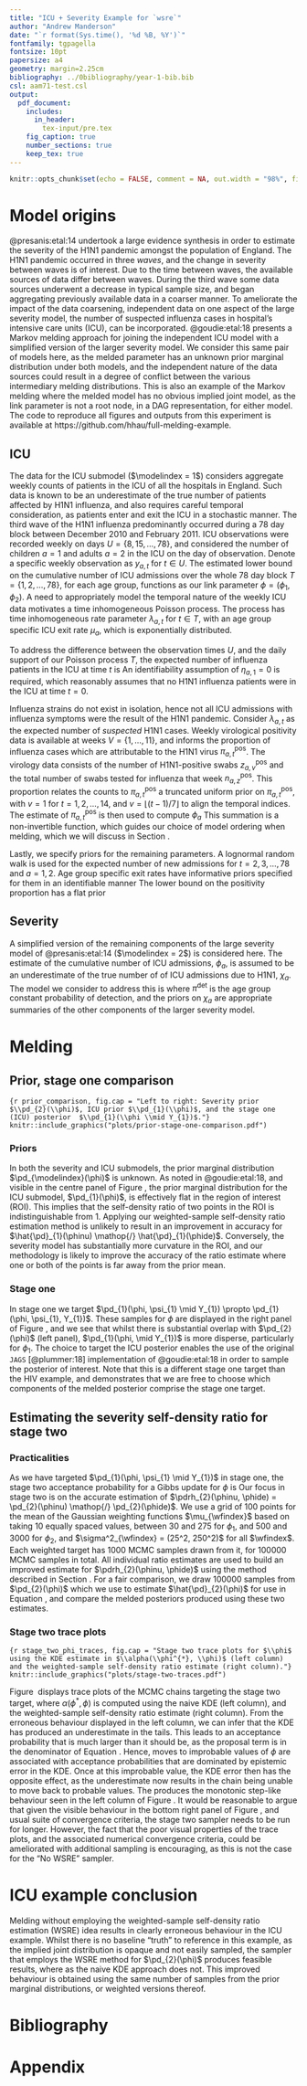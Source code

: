 ```yaml
---
title: "ICU + Severity Example for `wsre`"
author: "Andrew Manderson"
date: "`r format(Sys.time(), '%d %B, %Y')`"
fontfamily: tgpagella
fontsize: 10pt
papersize: a4
geometry: margin=2.25cm
bibliography: ../0bibliography/year-1-bib.bib
csl: aam71-test.csl
output: 
  pdf_document:
    includes:
      in_header:
        tex-input/pre.tex
    fig_caption: true
    number_sections: true
    keep_tex: true
---
```

```r
knitr::opts_chunk$set(echo = FALSE, comment = NA, out.width = "98%", fig.align = "center", auto_pdf = TRUE)
```

# Model origins

@presanis:etal:14 undertook a large evidence synthesis in order to estimate the severity of the H1N1 pandemic amongst the population of England.
The H1N1 pandemic occurred in three _waves_, and the change in severity between waves is of interest.
Due to the time between waves, the available sources of data differ between waves.
During the third wave some data sources underwent a decrease in typical sample size, and began aggregating previously available data in a coarser manner.
To ameliorate the impact of the data coarsening, independent data on one aspect of the large severity model, the number of suspected influenza cases in hospital's intensive care units (ICU), can be incorporated.
@goudie:etal:18 presents a Markov melding approach for joining the independent ICU model with a simplified version of the larger severity model.
We consider this same pair of models here, as the melded parameter has an unknown prior marginal distribution under both models, and the independent nature of the data sources could result in a degree of conflict between the various intermediary melding distributions.
This is also an example of the Markov melding where the melded model has no obvious implied joint model, as the link parameter is not a root node, in a DAG representation, for either model.
The code to reproduce all figures and outputs from this experiment is available at https://github.com/hhau/full-melding-example.

## ICU

The data for the ICU submodel ($\modelindex = 1$) considers aggregate weekly counts of patients in the ICU of all the hospitals in England.
Such data is known to be an underestimate of the true number of patients affected by H1N1 influenza, and also requires careful temporal consideration, as patients enter and exit the ICU in a stochastic manner.
The third wave of the H1N1 influenza predominantly occurred during a 78 day block between December 2010 and February 2011.
ICU observations were recorded weekly on days $U = \{8, 15, \ldots, 78\}$, and considered the number of children $a = 1$ and adults $a = 2$ in the ICU on the day of observation.
Denote a specific weekly observation as $y_{a, t}$ for $t \in U$.
The estimated lower bound on the cumulative number of ICU admissions over the whole 78 day block $T = \{1, 2, \ldots, 78\}$, for each age group, functions as our link parameter $\phi = (\phi_{1}, \phi_2)$.
A need to appropriately model the temporal nature of the weekly ICU data motivates a time inhomogeneous Poisson process.
The process has time inhomogeneous rate parameter $\lambda_{a, t}$ for $t \in T$, with an age group specific ICU exit rate $\mu_{a}$, which is exponentially distributed.

To address the difference between the observation times $U$, and the daily support of our Poisson process $T$, the expected number of influenza patients in the ICU at time $t$ is
\input{tex-input/icu-model/0010-thinned-poisson-process.tex}
An identifiability assumption of $\eta_{a, 1} = 0$ is required, which reasonably assumes that no H1N1 influenza patients were in the ICU at time $t = 0$.

Influenza strains do not exist in isolation, hence not all ICU admissions with influenza symptoms were the result of the H1N1 pandemic.
Consider $\lambda_{a, t}$ as the expected number of _suspected_ H1N1 cases.
Weekly virological positivity data is available at weeks $V = \{1, \ldots, 11\}$, and informs the proportion of influenza cases which are attributable to the H1N1 virus $\pi_{a, t}^{\text{pos}}$.
The virology data consists of the number of H1N1-positive swabs $z_{a, v}^{\text{pos}}$ and the total number of swabs tested for influenza that week $n_{a, z}^{\text{pos}}$.
This proportion relates the counts to $\pi_{a, t}^{\text{pos}}$ a truncated uniform prior on $\pi_{a, t}^{\text{pos}}$,
\input{tex-input/icu-model/0020-pipos-unif-model.tex}
with $v = 1$ for $t = 1, 2, \ldots, 14$, and $v = \lfloor(t - 1) \mathop{/} 7 \rfloor$ to align the temporal indices.
The estimate of $\pi_{a, t}^{\text{pos}}$ is then used to compute $\phi_{a}$
\input{tex-input/icu-model/0021-phi-icu-calc.tex}
This summation is a non-invertible function, which guides our choice of model ordering when melding, which we will discuss in Section&nbsp;\ref{discussion}. 

Lastly, we specify priors for the remaining parameters. 
A lognormal random walk is used for the expected number of new admissions 
\input{tex-input/icu-model/0030-prior-set-one.tex}
for $t = 2, 3, \ldots, 78$ and $a = {1, 2}$.
Age group specific exit rates have informative priors specified for them in an identifiable manner 
\input{tex-input/icu-model/0040-prior-set-two.tex}
The lower bound on the positivity proportion has a flat prior
\input{tex-input/icu-model/0041-prior-positivity-proportion.tex}

## Severity

A simplified version of the remaining components of the large severity model of @presanis:etal:14 ($\modelindex = 2$) is considered here.
The estimate of the cumulative number of ICU admissions, $\phi_{a}$, is assumed to be an underestimate of the true number of of ICU admissions due to H1N1, $\chi_{a}$.
The model we consider to address this is 
\input{tex-input/icu-model/0050-sev-submodel.tex}
where $\pi^{\text{det}}$ is the age group constant probability of detection, and the priors on $\chi_{a}$ are appropriate summaries of the other components of the larger severity model.

# Melding

## Prior, stage one comparison

```{r prior_comparison, fig.cap = "Left to right: Severity prior $\\pd_{2}(\\phi)$, ICU prior $\\pd_{1}(\\phi)$, and the stage one (ICU) posterior  $\\pd_{1}(\\phi \\mid Y_{1})$."}
knitr::include_graphics("plots/prior-stage-one-comparison.pdf")
```

### Priors

In both the severity and ICU submodels, the prior marginal distribution $\pd_{\modelindex}(\phi)$ is unknown.
As noted in @goudie:etal:18, and visible in the centre panel of Figure&nbsp;\ref{fig:prior_comparison}, the prior marginal distribution for the ICU submodel, $\pd_{1}(\phi)$, is effectively flat in the region of interest (ROI).
This implies that the self-density ratio of two points in the ROI is indistinguishable from 1.
Applying our weighted-sample self-density ratio estimation method is unlikely to result in an improvement in accuracy for $\hat{\pd}_{1}(\phinu) \mathop{/} \hat{\pd}_{1}(\phide)$.
Conversely, the severity model has substantially more curvature in the ROI, and our methodology is likely to improve the accuracy of the ratio estimate where one or both of the points is far away from the prior mean.

### Stage one

In stage one we target $\pd_{1}(\phi, \psi_{1} \mid Y_{1}) \propto \pd_{1}(\phi, \psi_{1}, Y_{1})$.
These samples for $\phi$ are displayed in the right panel of Figure&nbsp;\ref{fig:prior_comparison}, and we see that whilst there is substantial overlap with $\pd_{2}(\phi)$ (left panel), $\pd_{1}(\phi, \mid Y_{1})$ is more disperse, particularly for $\phi_{1}$.
The choice to target the ICU posterior enables the use of the original `JAGS` [@plummer:18] implementation of @goudie:etal:18 in order to sample the posterior of interest.
Note that this is a different stage one target than the HIV example, and demonstrates that we are free to choose which components of the melded posterior comprise the stage one target.
<!-- We are also opting to sample the ICU posterior first, as the link function in Equation&nbsp;\ref{eqn:phi-icu-calc} is non-invertible, and appropriately extending it to an invertible function is challenging.
 -->

## Estimating the severity self-density ratio for stage two

### Practicalities

As we have targeted $\pd_{1}(\phi, \psi_{1} \mid Y_{1})$ in stage one, the stage two acceptance probability for a Gibbs update for $\phi$ is
\input{tex-input/icu-model/0060-icu-stage-two-acceptance-probability.tex}
Our focus in stage two is on the accurate estimation of $\pdrh_{2}(\phinu, \phide) = \pd_{2}(\phinu) \mathop{/} \pd_{2}(\phide)$.
We use a grid of 100 points for the mean of the Gaussian weighting functions $\mu_{\wfindex}$ based on taking 10 equally spaced values, between 30 and 275 for $\phi_{1}$, and 500 and 3000 for $\phi_{2}$, and $\sigma^2_{\wfindex} = (25^2, 250^2)$ for all $\wfindex$.
Each weighted target has 1000 MCMC samples drawn from it, for 100000 MCMC samples in total. 
All individual ratio estimates are used to build an improved estimate for $\pdrh_{2}(\phinu, \phide)$ using the method described in Section&nbsp;\ref{sec:multiple-weighting-functions}.
For a fair comparison, we draw 100000 samples from $\pd_{2}(\phi)$ which we use to estimate $\hat{\pd}_{2}(\phi)$ for use in Equation&nbsp;\eqref{eqn:icu-stage-two-acceptance-probability}, and compare the melded posteriors produced using these two estimates.

### Stage two trace plots

```{r stage_two_phi_traces, fig.cap = "Stage two trace plots for $\\phi$ using the KDE estimate in $\\alpha(\\phi^{*}, \\phi)$ (left column) and the weighted-sample self-density ratio estimate (right column)."}
knitr::include_graphics("plots/stage-two-traces.pdf")
```

Figure&nbsp;\ref{fig:stage_two_phi_traces} displays trace plots of the MCMC chains targeting the stage two target, where $\alpha(\phi^{*}, \phi)$ is computed using the naive KDE (left column), and the weighted-sample self-density ratio estimate (right column).
From the erroneous behaviour displayed in the left column, we can infer that the KDE has produced an underestimate in the tails.
This leads to an acceptance probability that is much larger than it should be, as the proposal term is in the denominator of Equation&nbsp;\eqref{eqn:icu-stage-two-acceptance-probability}.
Hence, moves to improbable values of $\phi$ are associated with acceptance probabilities that are dominated by epistemic error in the KDE.
Once at this improbable value, the KDE error then has the opposite effect, as the underestimate now results in the chain being unable to move back to probable values.
The produces the monotonic step-like behaviour seen in the left column of Figure&nbsp;\ref{fig:stage_two_phi_traces}.
It would be reasonable to argue that given the visible behaviour in the bottom right panel of Figure&nbsp;\ref{fig:stage_two_phi_traces}, and usual suite of convergence criteria, the stage two sampler needs to be run for longer.
However, the fact that the poor visual properties of the trace plots, and the associated numerical convergence criteria, could be ameliorated with additional sampling is encouraging, as this is not the case for the "No WSRE" sampler.

# ICU example conclusion

Melding without employing the weighted-sample self-density ratio estimation (WSRE) idea results in clearly erroneous behaviour in the ICU example.
Whilst there is no baseline "truth" to reference in this example, as the implied joint distribution is opaque and not easily sampled, the sampler that employs the WSRE method for $\pd_{2}(\phi)$ produces feasible results, where as the naive KDE approach does not.
This improved behaviour is obtained using the same number of samples from the prior marginal distributions, or weighted versions thereof.

<!-- -------------------- END OF MAIN BODY OF DOCUMENT -------------------- -->
\newpage

<!-- The {-} tag here suppresses the section numbering. -->
# Bibliography {-}

<!-- This makes pandoc-citeproc put the references before the end of document. -->
<div id="refs"></div>

\newpage

<!-- Now switch to alphabetical numbering for the appendix, and reset the counter. -->
\renewcommand{\thesection}{\Alph{section}}
\setcounter{section}{0}

# Appendix 